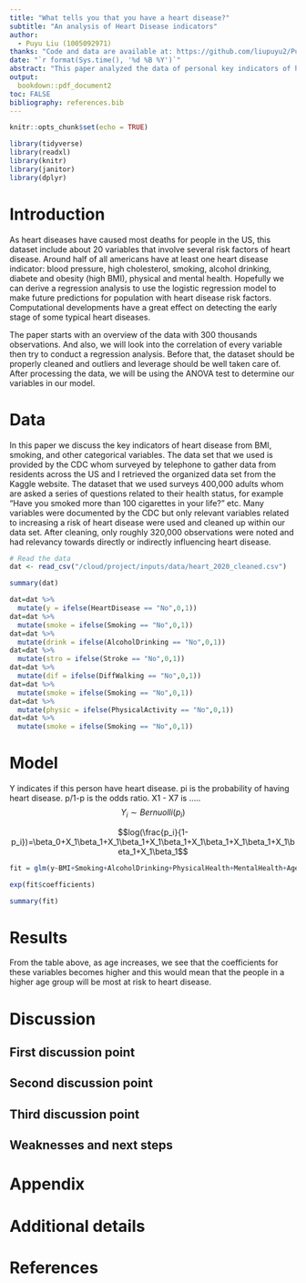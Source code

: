 ```yaml
---
title: "What tells you that you have a heart disease?"
subtitle: "An analysis of Heart Disease indicators"
author: 
  - Puyu Liu (1005092971)
thanks: "Code and data are available at: https://github.com/liupuyu2/Puyu-Liu."
date: "`r format(Sys.time(), '%d %B %Y')`"
abstract: "This paper analyzed the data of personal key indicators of heart disease. The result indicates that age, sex, BMI, etc are correlated to having a heart disease.  Based on the analysis, this paper consists of a linear regression analysis, with the use of the programming language R. Keywords: Heart Diseases, Physical health, Mental Health, kaggle, age & sex, stroke, Smoking, Alcohol Drinking"
output:
  bookdown::pdf_document2
toc: FALSE
bibliography: references.bib
---
```


```r
knitr::opts_chunk$set(echo = TRUE)

library(tidyverse)
library(readxl)
library(knitr)
library(janitor)
library(dplyr)
```

# Introduction

As heart diseases have caused most deaths for people in the US, this dataset include about 20 variables that involve several risk factors of heart disease. Around half of all americans have at least one heart disease indicator: blood pressure, high cholesterol, smoking, alcohol drinking, diabete and obesity (high BMI), physical and mental health. Hopefully we can derive a regression analysis to use the logistic regression model to make future predictions for population with heart disease risk factors. Computational developments have a great effect on detecting the early stage of some typical heart diseases.

The paper starts with an overview of the data with 300 thousands observations. And also, we will look into the correlation of every variable then try to conduct a regression analysis. Before that, the dataset should be properly cleaned and outliers and leverage should be well taken care of. After processing the data, we will be using the ANOVA test to determine our variables in our model.



# Data
In this paper we discuss the key indicators of heart disease from BMI, smoking, and other categorical variables. The data set that we used is provided by the CDC whom surveyed by telephone to gather data from residents across the US and I retrieved the organized data set from the Kaggle website. The dataset that we used surveys 400,000 adults whom are asked a series of questions related to their health status, for example "Have you smoked more than 100 cigarettes in your life?" etc. Many variables were documented by the CDC but only relevant variables related to increasing a risk of heart disease were used and cleaned up within our data set. After cleaning, only roughly 320,000 observations were noted and had relevancy towards directly or indirectly influencing heart disease. 


```r
# Read the data
dat <- read_csv("/cloud/project/inputs/data/heart_2020_cleaned.csv")
```

```r
summary(dat)
```

```r
dat=dat %>%
  mutate(y = ifelse(HeartDisease == "No",0,1))
dat=dat %>%
  mutate(smoke = ifelse(Smoking == "No",0,1))
dat=dat %>%
  mutate(drink = ifelse(AlcoholDrinking == "No",0,1))
dat=dat %>%
  mutate(stro = ifelse(Stroke == "No",0,1))
dat=dat %>%
  mutate(dif = ifelse(DiffWalking == "No",0,1))
dat=dat %>%
  mutate(smoke = ifelse(Smoking == "No",0,1))
dat=dat %>%
  mutate(physic = ifelse(PhysicalActivity == "No",0,1))
dat=dat %>%
  mutate(smoke = ifelse(Smoking == "No",0,1))
```



# Model

Y indicates if this person have heart disease.
pi is the probability of having heart disease.
p/1-p is the odds ratio.
X1 - X7 is .....
$$Y_i\sim Bernuolli(p_i)$$

$$log(\frac{p_i}{1-p_i})=\beta_0+X_1\beta_1+X_1\beta_1+X_1\beta_1+X_1\beta_1+X_1\beta_1+X_1\beta_1+X_1\beta_1$$


```r
fit = glm(y~BMI+Smoking+AlcoholDrinking+PhysicalHealth+MentalHealth+AgeCategory+SleepTime,family = binomial, data = dat)
```



```r
exp(fit$coefficients)
```

```r
summary(fit)
```



# Results

From the table above, as age increases, we see that the coefficients for these variables becomes higher and this would mean that the people in a higher age group will be most at risk to heart disease. 

# Discussion

## First discussion point


## Second discussion point

## Third discussion point

## Weaknesses and next steps



\newpage

\appendix

# Appendix {-}


# Additional details


\newpage


# References


